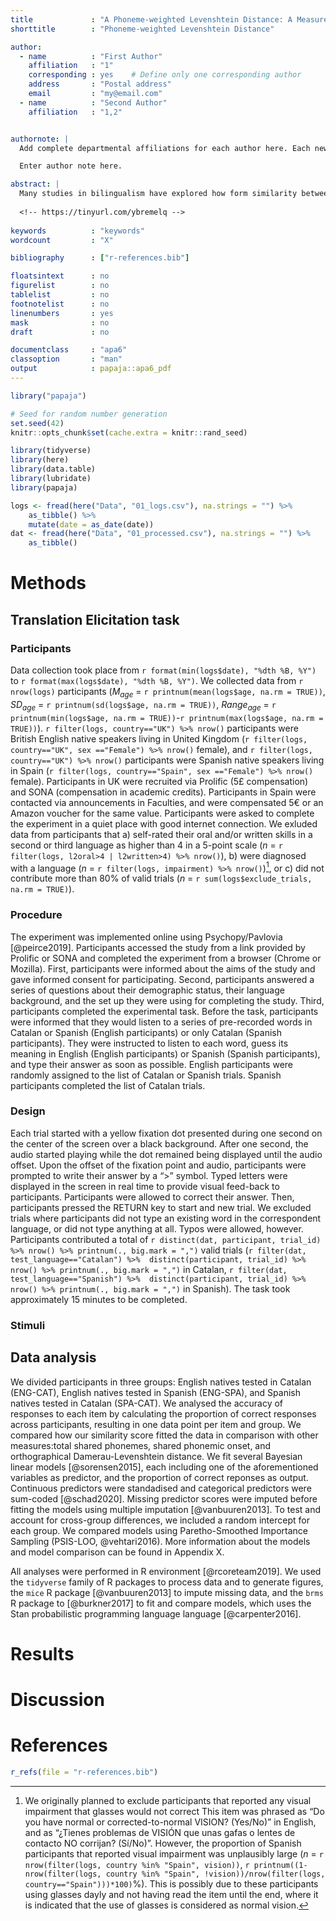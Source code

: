 ```yaml
---
title             : "A Phoneme-weighted Levenshtein Distance: A Measure of Cross-linguistic Phonological Similarity"
shorttitle        : "Phoneme-weighted Levenshtein Distance"

author: 
  - name          : "First Author"
    affiliation   : "1"
    corresponding : yes    # Define only one corresponding author
    address       : "Postal address"
    email         : "my@email.com"
  - name          : "Second Author"
    affiliation   : "1,2"


authornote: |
  Add complete departmental affiliations for each author here. Each new line herein must be indented, like this line.

  Enter author note here.

abstract: |
  Many studies in bilingualism have explored how form similarity between translation equivalents (i.e. cognate- ness) impacts language processing. Cognates range from being identical to sharing only a few key features. Although there exists some objective measures of orthographic similarity between word-forms, there is still no representative equivalent for phonological similarity. In infant bilingual research, a measure that reflects perceptual similarity of spoken words as presented in infant-directed speech would be of great value. A widely used metric for word similarity is Levenshtein distance [@levenshtein1966binary]. This measure calculates word-form similarity by computing the smallest total number of substitutions, insertions and deletions needed to change one word to the other. However, a challenge when defining phonological similarity is that some phonemes (e.g. [k] and [g]) are perceptually more similar than others (e.g. [k] and [o]). The standard Lev- enshtein distance calculation treats each change equally. Thus it often overestimates phonological distance between words. We are developing an adaptation of Levenshtein distance for phonological representations, where edit operations are weighted according to the degree of phonemic feature changes involved, type of change (e.g. vowel or consonant insertion) and position in the word. To estimate the weights, we are col- lecting behavioural data in an auditory translation elicitation task. Monolingual adult participants with no exposure to the target language will be asked to guess and produce the translations of auditorily-presented words. The only way for participants to guess the correct translation is by mapping the presented unknown phonological form onto the phonology of its known translational equivalent. Cross-linguistic phonological similarity will be operationalised as the probability that participants correctly guess the corresponding trans- lation. The higher the probability, the higher the perceptual similarity. Our weighted similarity metric will provide a useful tool for identifying phonological similarity between words in infant-directed speech.
  
  <!-- https://tinyurl.com/ybremelq -->
  
keywords          : "keywords"
wordcount         : "X"

bibliography      : ["r-references.bib"]

floatsintext      : no
figurelist        : no
tablelist         : no
footnotelist      : no
linenumbers       : yes
mask              : no
draft             : no

documentclass     : "apa6"
classoption       : "man"
output            : papaja::apa6_pdf
---
```


```r
library("papaja")
```

```r
# Seed for random number generation
set.seed(42)
knitr::opts_chunk$set(cache.extra = knitr::rand_seed)
```


```r

library(tidyverse)
library(here)
library(data.table)
library(lubridate)
library(papaja)

logs <- fread(here("Data", "01_logs.csv"), na.strings = "") %>%
    as_tibble() %>%
    mutate(date = as_date(date))
dat <- fread(here("Data", "01_processed.csv"), na.strings = "") %>% 
    as_tibble()

```


# Methods

## Translation Elicitation task

### Participants

Data collection took place from `r format(min(logs$date), "%dth %B, %Y")` to  `r format(max(logs$date), "%dth %B, %Y")`. We collected data from `r nrow(logs)` participants ($M_{age}$ = `r printnum(mean(logs$age, na.rm = TRUE))`, $SD_{age}$ = `r printnum(sd(logs$age, na.rm = TRUE))`, $Range_{age}$ = `r printnum(min(logs$age, na.rm = TRUE))`-`r printnum(max(logs$age, na.rm = TRUE))`). `r filter(logs, country=="UK") %>% nrow()` participants were British English native speakers living in United Kingdom (`r filter(logs, country=="UK", sex =="Female") %>% nrow()` female), and `r filter(logs, country=="UK") %>% nrow()` participants were Spanish native speakers living in Spain (`r filter(logs, country=="Spain", sex =="Female") %>% nrow()` female). Participants in UK were recruited via Prolific (5£ compensation) and SONA (compensation in academic credits). Participants in Spain were contacted via announcements in Faculties, and were compensated 5€ or an Amazon voucher for the same value. Participants were asked to complete the experiment in a quiet place with good internet connection. We exluded data from participants that a) self-rated their oral and/or written skills in a second or third language as higher than 4 in a 5-point scale (*n* = `r filter(logs, l2oral>4 | l2written>4) %>% nrow()`), b) were diagnosed with a language (*n* = `r filter(logs, impairment) %>% nrow()`)^[We originally planned to exclude participants that reported any visual impairment that glasses would not correct This item was phrased as "Do you have normal or corrected-to-normal VISION? (Yes/No)" in English, and as "¿Tienes problemas de VISIÓN que unas gafas o lentes de contacto NO corrijan? (Sí/No)". However, the proportion of Spanish participants that reported visual impairment was unplausibly large (*n* = `r nrow(filter(logs, country %in% "Spain", vision))`, `r printnum((1-nrow(filter(logs, country %in% "Spain", !vision))/nrow(filter(logs, country=="Spain")))*100)`%). This is possibly due to these participants using glasses dayly and not having read the item until the end, where it is indicated that the use of glasses is considered as normal vision.], or c) did not contribute more than 80% of valid trials (*n* = `r sum(logs$exclude_trials, na.rm = TRUE)`).


### Procedure

The experiment was implemented online using Psychopy/Pavlovia [@peirce2019]. Participants accessed the study from a link provided by Prolific or SONA and completed the experiment from a browser (Chrome or Mozilla). First, participants were informed about the aims of the study and gave informed consent for participating. Second, participants answered a series of questions about their demographic status, their language background, and the set up they were using for completing the study. Third, participants completed the experimental task. Before the task, participants were informed that they would listen to a series of pre-recorded words in Catalan or Spanish (English participants) or only Catalan (Spanish participants). They were instructed to listen to each word, guess its meaning in English (English participants) or Spanish (Spanish participants), and type their answer as soon as possible. English participants were randomly assigned to the list of Catalan or Spanish trials. Spanish participants completed the list of Catalan trials.


### Design

Each trial started with a yellow fixation dot presented during one second on the center of the screen over a black background. After one second, the audio started playing while the dot remained being displayed until the audio offset. Upon the offset of the fixation point and audio, participants were prompted to write their answer by a ">" symbol. Typed letters were displayed in the screen in real time to provide visual feed-back to participants. Participants were allowed to correct their answer. Then, participants pressed the RETURN key to start and new trial. We excluded trials where participants did not type an existing word in the correspondent language, or did not type anything at all. Typos were allowed, however. Participants contributed a total of `r distinct(dat, participant, trial_id) %>% nrow() %>% printnum(., big.mark = ",")` valid trials (`r filter(dat, test_language=="Catalan") %>%  distinct(participant, trial_id) %>% nrow() %>% printnum(., big.mark = ",")` in Catalan, `r filter(dat, test_language=="Spanish") %>%  distinct(participant, trial_id) %>% nrow() %>% printnum(., big.mark = ",")` in Spanish). The task took approximately 15 minutes to be completed.


### Stimuli




## Data analysis

We divided participants in three groups: English natives tested in Catalan (ENG-CAT), English natives tested in Spanish (ENG-SPA), and Spanish natives tested in Catalan (SPA-CAT). We analysed the accuracy of responses to each item by calculating the proportion of correct responses across participants, resulting in one data point per item and group. We compared how our similarity score fitted the data in comparison with other measures:total shared phonemes, shared phonemic onset, and orthographical Damerau-Levenshtein distance. We fit several Bayesian linear models [@sorensen2015], each including one of the aforementioned variables as predictor, and the proportion of correct reponses as output. Continuous predictors were standadised and categorical predictors were sum-coded [@schad2020]. Missing predictor scores were imputed before fitting the models using multiple imputation [@vanbuuren2013]. To test and account for cross-group differences, we included a random intercept for each group. We compared models using Paretho-Smoothed Importance Sampling (PSIS-LOO, @vehtari2016). More information about the models and model comparison can be found in Appendix X.

All analyses were performed in R environment [@rcoreteam2019]. We used the `tidyverse` family of R packages to process data and to generate figures, the `mice` R package [@vanbuuren2013] to impute missing data, and the `brms` R package to [@burkner2017] to fit and compare models, which uses the Stan probabilistic programming language language [@carpenter2016].


# Results


# Discussion


\newpage

# References
```r
r_refs(file = "r-references.bib")
```

\begingroup
\setlength{\parindent}{-0.5in}
\setlength{\leftskip}{0.5in}

<div id="refs" custom-style="Bibliography"></div>
\endgroup
